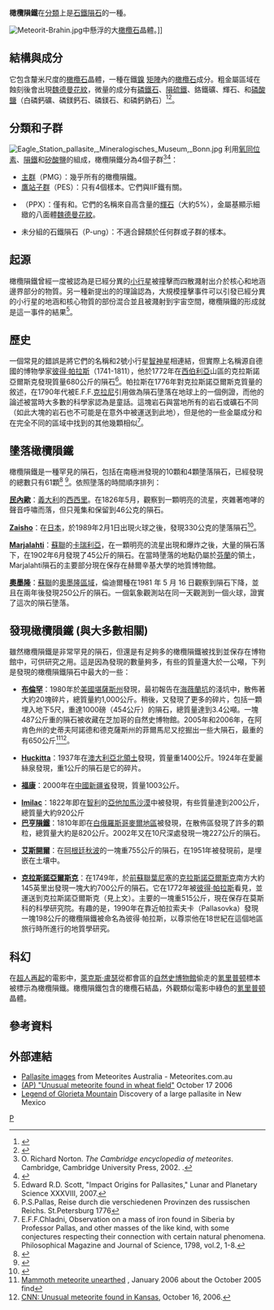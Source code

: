 {{infobox meteorite subdivision
|Subdivision               = 分類
|Name                      = 石鐵隕石（橄欖隕鐵）
|Alternative_names         = 
|Image                     = Esquel.jpg
|Image_caption             = 埃斯克爾石鐵隕石的切片，清楚的顯示金屬[[基質_(地質)|基質]]中懸浮的大[[橄欖石|橄欖石]]晶體。
|Type                      = 石-鐵
|Class                     = 
|Clan                      = 
<!-- list/link all subgroups of this group as a {{flatlist}} -->
|Subgroups                 = {{flatlist|
*主群
*[[鷹站子群|鷹站子群]]
* {{link-en|輝石子群|Pyroxene Pallasite grouplet}}
*未分組的石鐵隕石
}}
|Structural_classification = 
|Parent_body               = 
|Composition               = [[隕鐵|隕鐵]]、[[矽酸鹽|矽酸鹽]]
|Petrologic_type           =
|Number_of_specimens       = 49 顆主群，4顆鷹站子群，2顆輝石子群，38顆未分組（總共93顆）
|TKW                       = <!-- {{Convert||kg}} -->
|Image2                    = 
|Image2_caption            = 
}}

'''橄欖隕鐵'''在[[隕石分類#術語|分類]]上是[[石鐵隕石|石鐵隕石]]的一種。

[[Image:Meteorit-Brahin.jpg|thumb]]中懸浮的大[[橄欖石|橄欖石]]晶體。]]

== 結構與成分 ==
它包含釐米尺度的[[橄欖石|橄欖石]]晶體，一種在鐵[[鎳|鎳]] [[矩陣_(地質)|矩陣]]內的[[橄欖石|橄欖石]]成分。粗金屬區域在蝕刻後會出現[[魏德曼花紋|魏德曼花紋]]，微量的成分有[[磷鐵石|磷鐵石]]、[[隕硫鐵|隕硫鐵]]、鉻鐵礦、輝石、和[[磷酸鹽|磷酸鹽]]（白磷鈣礦、磷鎂鈣石、磷鎂石、和磷鈣鈉石）<ref>{{cite journal |last=Buseck |first=P.R. |year=1977 |month= |title=Pallasite meteorites: mineralogy, petrology, and geochemistry |journal=Geochimica et Cosmochimica Acta |volume=41 |pages=711-740}}</ref><ref>{{cite journal |last=Hsu |first=W. |year=2003 |title=Minor element zoning and trace element geochemistry of pallasites |url=https://archive.org/details/sim_meteoritics-planetary-science_2003-08_38_8/page/1217 |journal=Meteoritics & Planetary Science |volume=38 |issue=8 |pages=1217-1241}}</ref>。

== {{anchor|Main group|Main Group|Eagle Station group|Eagle Station Group|Pyroxene group|Pyroxene Group}}分類和子群 ==

[[File:Eagle_Station_pallasite,_Mineralogisches_Museum,_Bonn.jpg|thumb]]
利用[[氧#同位素|氧同位素]]、[[隕鐵|隕鐵]]和[[矽酸鹽|矽酸鹽]]的組成，橄欖隕鐵分為4個子群<ref name="Cambridge" >O. Richard Norton. ''The Cambridge encyclopedia of meteorites''. Cambridge, Cambridge University Press, 2002. {{ISBN|0-521-62143-7}}.</ref><ref name="Weisberg 2006">{{cite book|editor=D. S. Lauretta|editor2=H. Y. McSween, Jr.|title=Meteorites and the early solar system II|year=2006|publisher=University of Arizona Press|location=Tucson|isbn=978-0816525621|url=http://haroldconnolly.com/EES%20716%20Fall%2009%20Reading/Lecture%201/Background%20reading/Weisberg_etal_MESSII.pdf|author=M. K. Weisberg|author2=T. J. McCoy, A. N. Krot|accessdate=15 December 2012|pages=19–52|chapter=Systematics and Evaluation of Meteorite Classification|archive-date=2017-08-08|archive-url=https://web.archive.org/web/20170808001147/http://haroldconnolly.com/EES%20716%20Fall%2009%20Reading/Lecture%201/Background%20reading/Weisberg_etal_MESSII.pdf|dead-url=yes}}</ref>：
* [[石鐵隕石#分類和子群|主群]]（PMG）：幾乎所有的橄欖隕鐵。
* [[鷹站子群|鷹站子群]]（PES）：只有4個樣本。它們與IIF鐵有關。
* {{link-en|輝石子群|Pyroxene Pallasite grouplet}}（PPX）：僅有{{link-en|Vermillion|Vermillion meteorite}}和{{link-en|大和8451| Yamato 8451}}。它們的名稱來自高含量的[[輝石|輝石]]（大約5%），金屬基顯示細緻的八面體[[魏德曼花紋|魏德曼花紋]]。
*未分組的石鐵隕石（P-ung）：不適合歸類於任何群或子群的樣本。

== 起源 ==
橄欖隕鐵曾經一度被認為是已經分異的[[小行星|小行星]]被撞擊而四散濺射出介於核心和地涵邊界部分的物質。另一種新提出的的理論認為，大規模撞擊事件可以引發已經分異的小行星的地涵和核心物質的部份混合並且被濺射到宇宙空間，橄欖隕鐵的形成就是這一事件的結果<ref>Edward R.D. Scott, "Impact Origins for Pallasites," Lunar and Planetary Science XXXVIII, 2007.</ref>。

== 歷史 ==
一個常見的錯誤是將它們的名稱和2號小行星[[智神星|智神星]]相連結，但實際上名稱源自德國的博物學家[[彼得·西蒙·帕拉斯|彼得·帕拉斯]]（1741-1811），他於1772年在[[西伯利亞|西伯利亞]]山區的克拉斯諾亞爾斯克發現質量680公斤的隕石<ref>P.S.Pallas, Reise durch die verschiedenen Provinzen des russischen Reichs. St.Petersburg 1776</ref>。帕拉斯在1776年對克拉斯諾亞爾斯克質量的敘述，在1790年代被E.F.F.[[克拉尼_(物理學家)|克拉尼]]引用做為隕石墬落在地球上的一個例證，而他的論述被當時大多數的科學家認為是童話。這塊岩石與當地所有的岩石或礦石不同（如此大塊的岩石也不可能是在意外中被運送到此地），但是他的一些金屬成分和在完全不同的區域中找到的其他幾顆相似<ref>E.F.F.Chladni, Observation on a mass of iron found in Siberia by Professor Pallas, and other masses of the like kind, with some conjectures respecting their connection with certain natural phenomena. Philosophical Magazine and Journal of Science, 1798, vol.2, 1-8.</ref>。

== 墬落橄欖隕鐵 ==
橄欖隕鐵是一種罕見的隕石，包括在南極洲發現的10顆和4顆墬落隕石，已經發現的總數只有61顆<ref>{{Cite web |url=http://tin.er.usgs.gov/meteor |title=Meteoritical Bulletin Database |accessdate=2009-10-10 |archive-date=2009-10-24 |archive-url=https://web.archive.org/web/20091024131926/http://tin.er.usgs.gov/meteor/ |dead-url=no }}</ref> <ref>{{Cite web |url=http://www.metbase.de/ |title=MetBase |accessdate=2020-09-15 |archive-date=2016-06-03 |archive-url=https://web.archive.org/web/20160603040235/http://www.metbase.de/ |dead-url=no }}</ref>。依照墬落的時間順序排列：

'''[[民內歐_(隕石)|民內歐]]'''：[[義大利|義大利]]的[[西西里|西西里]]。在1826年5月，觀察到一顆明亮的流星，夾雜著咆哮的聲音呼嘯而落，但只蒐集和保留到46公克的隕石。

'''[[Zaisho|Zaisho]]'''：在[[日本|日本]]，於1989年2月1日出現火球之後，發現330公克的墬落隕石<ref>{{Cite web |url=http://meteoritesjapan.com/japmets.aspx |title=Meteorites Japan |access-date=2009-10-10 |archive-url=https://web.archive.org/web/20080506094612/http://meteoritesjapan.com/japmets.aspx |archive-date=2008-05-06 |dead-url=yes }}</ref>。

'''[[Marjalahti|Marjalahti]]'''：[[蘇聯|蘇聯]]的[[卡瑞利亞|卡瑞利亞]]，在一顆明亮的流星出現和爆炸之後，大量的隕石落下，在1902年6月發現了45公斤的隕石。在當時墬落的地點仍屬於[[芬蘭|芬蘭]]的領土，Marjalahti隕石的主要部分現在保存在赫爾辛基大學的地質博物館。

''' [[奧墨隆_(隕石)|奧墨隆]]'''：[[蘇聯|蘇聯]]的[[奧墨隆區域|奧墨隆區域]]，倫迪爾種在1981 年 5 月 16 日觀察到隕石下降，並且在兩年後發現250公斤的隕石。一個氣象觀測站在同一天觀測到一個火球，證實了這次的隕石墬落。

== 發現橄欖隕鐵 (與大多數相關) ==

雖然橄欖隕鐵是非常罕見的隕石，但還是有足夠多的橄欖隕鐵被找到並保存在博物館中，可供研究之用。這是因為發現的數量夠多，有些的質量還大於一公噸，下列是發現的橄欖隕鐵隕石中最大的一些：

*''' [[布倫罕_(隕石)|布倫罕]]'''：1980年於[[美國|美國]][[堪薩斯州|堪薩斯州]]發現，最初報告在[[海薇蘭坑|海薇蘭坑]]的淺坑中，散佈著大約20塊碎片，總質量約1,000公斤。稍後，又發現了更多的碎片，包括一顆埋入地下5尺，重達1000磅（454公斤）的隕石，總質量達到3.4公噸。一塊487公斤重的隕石被收藏在芝加哥的自然史博物館。2005年和2006年，在阿肯色州的史蒂夫阿諾德和德克薩斯州的菲爾馬尼又挖掘出一些大隕石，最重的有650公斤<ref>[http://www.agiweb.org/geotimes/jan06/NN_Brenhammeteor.html Mammoth meteorite unearthed] {{Wayback|url=http://www.agiweb.org/geotimes/jan06/NN_Brenhammeteor.html |date=20090202143731 }}, January 2006 about the October 2005 find</ref><ref>[http://www.cnn.com/2006/TECH/space/10/16/meteorite.kansas.ap/index.html?section=cnn_space CNN: Unusual meteorite found in Kansas], October 16, 2006.</ref>。

*'''[[Huckitta|Huckitta]]'''：1937年在[[澳大利亞|澳大利亞]][[北領土|北領土]]發現，質量重1400公斤。1924年在愛麗絲泉發現，重1公斤的隕石是它的碎片。

*'''[[福康_(隕石)|福康]]'''：2000年在[[中國|中國]][[新疆省|新疆省]]發現，質量1003公斤。

*'''[[Imilac|Imilac]]'''：1822年即在[[智利|智利]]的[[阿他加馬沙漠|亞他加馬沙漠]]中被發現，有些質量達到200公斤，總質量大約920公斤
*'''[[巴亨隕鐵|巴亨隕鐵]]'''：1810年即在[[白俄羅斯|白俄羅斯]][[哥麥爾地區|哥麥爾地區]]被發現，在散佈區發現了許多的顆粒，總質量大約是820公斤。2002年又在10尺深處發現一塊227公斤的隕石。

*''' [[艾斯開爾_(隕石)|艾斯開爾]]'''：在[[阿根廷|阿根廷]][[秋波省|秋波]]的一塊重755公斤的隕石，在1951年被發現前，是埋嵌在土壤中。

*'''[[克拉斯諾亞爾斯克_(隕石)|克拉斯諾亞爾斯克]]'''：在1749年，於[[前蘇聯|前蘇聯]][[葉尼塞|葉尼塞]]的[[克拉斯諾亞爾斯克|克拉斯諾亞爾斯克]]南方大約145英里出發現一塊大約700公斤的隕石。它在1772年被[[彼得·西蒙·帕拉斯|彼得·帕拉斯]]看見，並運送到克拉斯諾亞爾斯克（見上文）。主要的一塊重515公斤，現在保存在莫斯科的科學研究院。有趣的是，1990年在靠近帕拉索夫卡（Pallasovka）發現一塊198公斤的橄欖隕鐵被命名為彼得·帕拉斯，以尊崇他在18世紀在這個地區旅行時所進行的地質學研究。

== 科幻 ==
在[[超人再起|超人再起]]的電影中，[[萊克斯·盧瑟|萊克斯·盧瑟]]從都會區的[[自然史博物館|自然史博物館]]偷走的[[克利普頓石|氪里普顿]]標本被標示為橄欖隕鐵。橄欖隕鐵包含的橄欖石結晶，外觀類似電影中綠色的[[克利普頓石|氪里普顿]]晶體。

== 參考資料 ==
{{Reflist}}

== 外部連結 ==
* [http://www.meteorites.com.au/collection/stonyirons.html Pallasite images] {{Wayback|url=http://www.meteorites.com.au/collection/stonyirons.html |date=20091013150021 }} from Meteorites Australia - Meteorites.com.au 
* [http://www.int.iol.co.za/index.php?set_id=1&click_id=31&art_id=qw1161068941938B225 (AP) "Unusual meteorite found in wheat field"] October 17 2006 
* [https://web.archive.org/web/20090305155055/http://www.aerolite.org/science/glorieta.htm Legend of Glorieta Mountain] Discovery of a large pallasite in New Mexico

{{隕石}}

[[Category:隕石類型|P]]